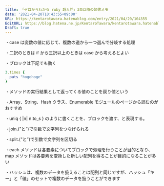 ```yaml
---
title: 「ゼロからわかる ruby 超入門」3章以降の読書メモ
date: '2021-04-20T10:43:55+09:00'
URL: https://kentarotawara.hatenablog.com/entry/2021/04/20/104355
EditURL: https://blog.hatena.ne.jp/KentaroTawara/kentarotawara.hatenablog.com/atom/entry/26006613718493659
Draft: true
---
```


・case は変数の値に応じて、複数の道から一つ選んで分岐する処理

・二択のときは if から三択以上のときは case から考えるとよい

・ブロックは下記でも動く

```ruby
3.times {
  puts "hogehoge"
}
```

・メソッドの実行結果として返ってくる値のことを戻り値という

・Array、String、Hash クラス、Enumerable モジュールのページから読むのがおすすめ

・uniq { |n| n.to_s } のように書くことを、ブロックを渡す、と表現する。

・join.("と”)で引数で文字列をつなげられる

・split.("と”)で引数で文字列を区切る

・each メソッドは各要素についてブロックで処理を行うことが目的となり、map メソッドは各要素を変換した新しい配列を得ることが目的になることが多い

・ハッシュは、複数のデータを扱えることは配列と同じですが、ハッシュ「キー」と「値」のセットで複数のデータを扱うことができます
